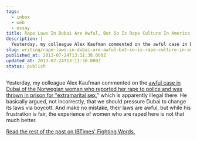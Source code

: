 ```yaml
---
tags:
  - inbox
  - web
  - essay
title: Rape Laws In Dubai Are Awful, But So Is Rape Culture In America
description: |
  Yesterday, my colleague Alex Kaufman commented on the awful case in Dubai of the Norwegian woman who reported her rape to police and was thrown in prison for “extramarital sex,” which is apparently illegal there. He basically argued, not incorrectly, that we should pressure Dubai to change its laws via boycott. And make no mistake, \[…]
slug: writing/rape-laws-in-dubai-are-awful-but-so-is-rape-culture-in-america
published_at: 2013-07-24T13:11:38.000Z
updated_at: 2013-07-24T13:11:38.000Z
status: publish
---
```

Yesterday, my colleague Alex Kaufman commented on the [awful case in Dubai of the Norwegian woman who reported her rape to police and was thrown in prison for "extramarital sex](http://www.ibtimes.com/fighting-words/we-should-boycott-dubai-until-it-revises-its-rape-laws-1355905)," which is apparently illegal there. He basically argued, not incorrectly, that we should pressure Dubai to change its laws via boycott. And make no mistake, their laws are awful, but while his frustration is fair, the experience of women who are raped here is not that much better.

[Read the rest of the post on IBTimes' Fighting Words.](http://www.ibtimes.com/fighting-words/rape-laws-dubai-are-awful-so-rape-culture-america-1357707 "Rape Laws In Dubai Are Awful, But So Is Rape Culture In America")
